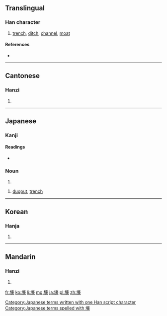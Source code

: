 ==Translingual==

===Han character===
{{Han char|rn=32|rad=土|as=14|sn=17|four=4013<sub>2</sub>|canj=土卜口人 (GYRO)|ids=⿰[[土]][[豪]]}}

# [[trench]], [[ditch]], [[channel]], [[moat]]

====References====
* {{Han ref|kx=0241.120|dkj=05559|dj=0481.020|hdz=10497.050|uh=58D5|ud=22741|bh=C0A2|bd=49314}}

----

==Cantonese==

===Hanzi===
{{yue-hanzi|jyut=|y=hou4}}

# {{defn|lang=yue|sort=土14}}

----

==Japanese==

===Kanji===
{{ja-kanji|grade=|rs=土14}}

====Readings====
* {{ja-readings|on=[[ごう]] (gō)|kun=[[ほり]] (hori)}}

===Noun===
{{ja-noun|k|hira=ほり|rom=hori}} 

# {{alternative form of|堀|lang=ja}}

{{ja-noun|k|hira=ごう|rom=gō|hidx=こう'}} 

# [[dugout]], [[trench]]

[[Category:Japanese terms written with one Han script character]]
[[Category:Japanese terms spelled with 壕]]
----

==Korean==

===Hanja===
{{ko-hanja|hangeul=호|rv=ho|mr=ho}}

# {{defn|lang=ko|sort=土14}}

----

==Mandarin==

===Hanzi===
{{cmn-hanzi|pin=[[háo]] ([[hao2]])|wg=hao<sup>2</sup>}}

# {{defn|lang=cmn|sort=土14}}

[[fr:壕]]
[[ko:壕]]
[[li:壕]]
[[mg:壕]]
[[ja:壕]]
[[pl:壕]]
[[zh:壕]]